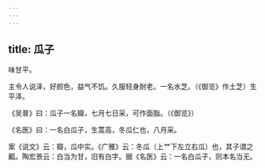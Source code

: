 ```yaml
---
---
---
```

title: 瓜子
---



味甘平。

主令人说泽，好颜色，益气不饥。久服轻身耐老。一名水芝。（《御览》作土芝）生平泽。

《吴普》曰：瓜子一名瓣，七月七日采，可作面脂。（《御览》）

《名医》曰：一名白瓜子，生蒿高，冬瓜仁也，八月采。

案《说文》云：瓣，瓜中实。《广雅》云：冬瓜（上艹下左立右瓜）也，其子谓之瓤。陶宏景云：白当为甘，旧有白字。据《名医》云：一名白瓜子，则本名当无。